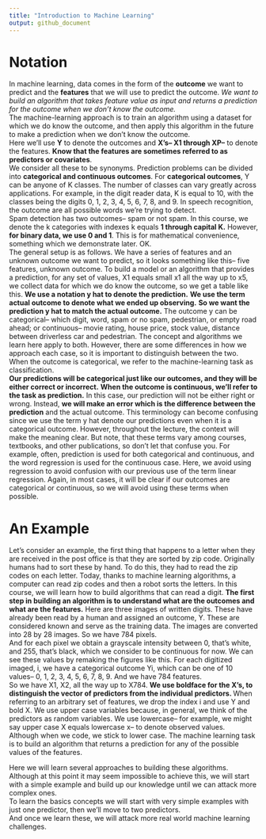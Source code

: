 ```yaml
---
title: "Introduction to Machine Learning"
output: github_document
---
```


# Notation
In machine learning, data comes in the form of the **outcome** we want to predict
and the **features** that we will use to predict the outcome.
*We want to build an algorithm that takes feature value as input and returns a prediction for the outcome when we don't know the outcome.*   
The machine-learning approach is to train an algorithm using
a dataset for which we do know the outcome,
and then apply this algorithm in the future to make a prediction when
we don't know the outcome.  
Here we'll use **Y** to denote the outcomes and **X's-- X1 through XP--** to denote the features.
**Know that the features are sometimes referred to as predictors or covariates**.  
We consider all these to be synonyms.
Prediction problems can be divided into **categorical and continuous outcomes**.
For **categorical outcomes**, Y can be anyone of K classes.
The number of classes can vary greatly across applications.
For example, in the digit reader data, K is equal to 10,
with the classes being the digits 0, 1, 2, 3, 4, 5, 6, 7, 8, and 9.
In speech recognition, the outcome are all possible words
we're trying to detect.  
Spam detection has two outcomes-- spam or not spam.
In this course, we denote the k categories with indexes k
equals **1 through capital K.**
However, **for binary data, we use 0 and 1**.
This is for mathematical convenience, something which we demonstrate later.
OK.  
The general setup is as follows.
We have a series of features and an unknown outcome we want to predict,
so it looks something like this-- five features, unknown outcome.
To build a model or an algorithm that provides a prediction,
for any set of values, X1 equals small x1 all the way up to x5,
we collect data for which we do know the outcome, so we get a table like this.
**We use a notation y hat to denote the prediction.**
**We use the term actual outcome to denote what we ended up observing.**
**So we want the prediction y hat to match the actual outcome.**
The outcome y can be categorical-- which digit, word, spam or no spam,
pedestrian, or empty road ahead; or continuous-- movie rating, house
price, stock value, distance between driverless car and pedestrian.
The concept and algorithms we learn here apply to both.
However, there are some differences in how we approach each case,
so it is important to distinguish between the two.
When the outcome is categorical, we refer to the machine-learning task
as classification.  
**Our predictions will be categorical just like our outcomes, and they will be either correct or incorrect.**
**When the outcome is continuous, we'll refer to the task as prediction.**
In this case, our prediction will not be either right or wrong.
Instead, **we will make an error which is the difference between the prediction**
and the actual outcome.
This terminology can become confusing since we
use the term y hat denote our predictions even
when it is a categorical outcome.
However, throughout the lecture, the context will make the meaning clear.
But note, that these terms vary among courses,
textbooks, and other publications, so don't let that confuse you.
For example, often, prediction is used for both categorical and continuous,
and the word regression is used for the continuous case.
Here, we avoid using regression to avoid confusion
with our previous use of the term linear regression.
Again, in most cases, it will be clear if our outcomes
are categorical or continuous, so we will
avoid using these terms when possible.


# An Example

Let's consider an example,
the first thing that happens to a letter when
they are received in the post office is that they are sorted by zip code.
Originally humans had to sort these by hand.
To do this, they had to read the zip codes on each letter.
Today, thanks to machine learning algorithms,
a computer can read zip codes and then a robot sorts the letters.
In this course, we will learn how to build algorithms that can read a digit.
**The first step in building an algorithm is to understand what are the outcomes and what are the features.** 
Here are three images of written digits.
These have already been read by a human and assigned
an outcome, Y. These are considered known and serve as the training data.
The images are converted into 28 by 28 images.
So we have 784 pixels.  
And for each pixel we obtain a grayscale intensity between 0, that's white,
and 255, that's black, which we consider to be continuous for now.
We can see these values by remaking the figures like this.
For each digitized imaged, i, we have a categorical outcome Yi,
which can be one of 10 values--
0, 1, 2, 3, 4, 5, 6, 7, 8, 9.
And we have 784 features.  
So we have X1, X2, all the way up to X784.
**We use boldface for the X's, to distinguish the vector of predictors from the individual predictors.  **
When referring to an arbitrary set of features, we drop the index i
and use Y and bold X. We use upper case variables because, in general, we think
of the predictors as random variables.
We use lowercase-- for example, we might say upper case X equals lowercase x--
to denote observed values.  
Although when we code, we stick to lower case.
The machine learning task is to build an algorithm that
returns a prediction for any of the possible values of the features.  

Here we will learn several approaches to building these algorithms.
Although at this point it may seem impossible to achieve this,
we will start with a simple example and build up our knowledge
until we can attack more complex ones.  
To learn the basics concepts we will start
with very simple examples with just one predictor,
then we'll move to two predictors.  
And once we learn these, we will attack more real world
machine learning challenges.

